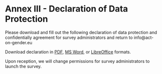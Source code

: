 # Annex III - Declaration of Data Protection {-}

Please download and fill out the following declaration of data protection and confidentially agreement for survey administrators and return to info\@act-on-gender.eu 

Download declaration in [PDF](https://act-on-gender.eu/geam-manual/files/ACT_SurveyPreLaunch_DataAgr.pdf), [MS Word](https://act-on-gender.eu/geam-manual/files/ACT_SurveyPreLaunch_DataAgr.docx), or [LibreOffice](https://act-on-gender.eu/geam-manual/files/ACT_SurveyPreLaunch_DataAgr.odt) formats. 

Upon reception, we will change permissions for survey administrators to launch the survey. 